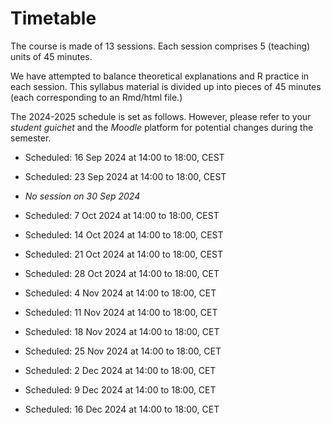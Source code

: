 # Timetable {.unnumbered}

The course is made of 13 sessions. Each session comprises 5 (teaching) units of 45 minutes.

We have attempted to balance theoretical explanations and R practice in each session. This syllabus material is divided up into pieces of 45 minutes (each corresponding to an Rmd/html file.)

The 2024-2025 schedule is set as follows. However, please refer to your *student guichet* and the *Moodle* platform for potential changes during the semester.

-   Scheduled: 16 Sep 2024 at 14:00 to 18:00, CEST

-   Scheduled: 23 Sep 2024 at 14:00 to 18:00, CEST

-   *No session on 30 Sep 2024*

-   Scheduled: 7 Oct 2024 at 14:00 to 18:00, CEST

-   Scheduled: 14 Oct 2024 at 14:00 to 18:00, CEST

-   Scheduled: 21 Oct 2024 at 14:00 to 18:00, CEST

-   Scheduled: 28 Oct 2024 at 14:00 to 18:00, CET

-   Scheduled: 4 Nov 2024 at 14:00 to 18:00, CET

-   Scheduled: 11 Nov 2024 at 14:00 to 18:00, CET

-   Scheduled: 18 Nov 2024 at 14:00 to 18:00, CET

-   Scheduled: 25 Nov 2024 at 14:00 to 18:00, CET

-   Scheduled: 2 Dec 2024 at 14:00 to 18:00, CET

-   Scheduled: 9 Dec 2024 at 14:00 to 18:00, CET

-   Scheduled: 16 Dec 2024 at 14:00 to 18:00, CET
